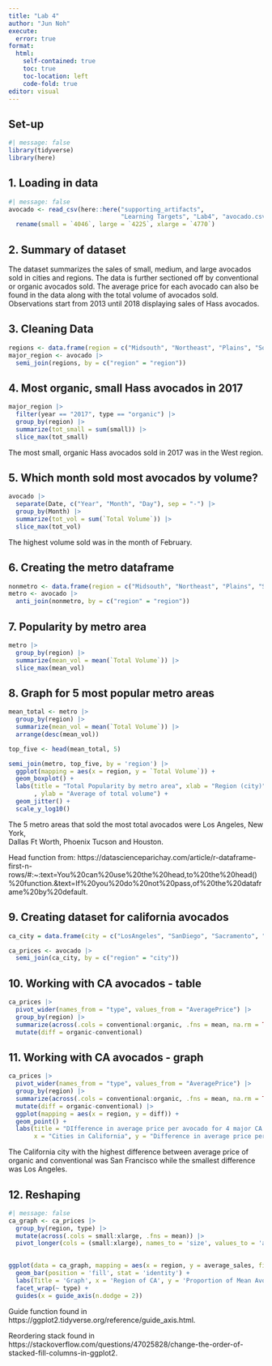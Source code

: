 ```yaml
---
title: "Lab 4"
author: "Jun Noh"
execute: 
  error: true
format: 
  html:
    self-contained: true
    toc: true
    toc-location: left
    code-fold: true
editor: visual
---
```


## Set-up

```r
#| message: false
library(tidyverse)
library(here)

```

## 1. Loading in data

```r
#| message: false
avocado <- read_csv(here::here("supporting_artifacts", 
                               "Learning Targets", "Lab4", "avocado.csv")) |> 
  rename(small = `4046`, large = `4225`, xlarge = `4770`)
```

## 2. Summary of dataset

The dataset summarizes the sales of small, medium, and large avocados sold in cities and regions. The data is further sectioned off by conventional or organic avocados sold. The average price for each avocado can also be found in the data along with the total volume of avocados sold. Observations start from 2013 until 2018 displaying sales of Hass avocados.

## 3. Cleaning Data

```r
regions <- data.frame(region = c("Midsouth", "Northeast", "Plains", "SouthCentral", "Southeast","West", "GreatLakes"))
major_region <- avocado |> 
  semi_join(regions, by = c("region" = "region"))
```

## 4. Most organic, small Hass avocados in 2017

```r
major_region |> 
  filter(year == "2017", type == "organic") |> 
  group_by(region) |> 
  summarize(tot_small = sum(small)) |> 
  slice_max(tot_small)
```

The most small, organic Hass avocados sold in 2017 was in the West region.

## 5. Which month sold most avocados by volume?

```r
avocado |> 
  separate(Date, c("Year", "Month", "Day"), sep = "-") |> 
  group_by(Month) |> 
  summarize(tot_vol = sum(`Total Volume`)) |> 
  slice_max(tot_vol)
```

The highest volume sold was in the month of February.

## 6. Creating the metro dataframe

```r
nonmetro <- data.frame(region = c("Midsouth", "Northeast", "Plains", "SouthCentral", "Southeast","West", "California", "TotalUS", "GreatLakes", "NorthernNewEngland", "WestTexNewMexico"))
metro <- avocado |> 
  anti_join(nonmetro, by = c("region" = "region"))
```

## 7. Popularity by metro area

```r
metro |> 
  group_by(region) |> 
  summarize(mean_vol = mean(`Total Volume`)) |> 
  slice_max(mean_vol)
```

## 8. Graph for 5 most popular metro areas

```r
mean_total <- metro |> 
  group_by(region) |> 
  summarize(mean_vol = mean(`Total Volume`)) |> 
  arrange(desc(mean_vol))

top_five <- head(mean_total, 5)

semi_join(metro, top_five, by = 'region') |> 
  ggplot(mapping = aes(x = region, y = `Total Volume`)) +
  geom_boxplot() + 
  labs(title = "Total Popularity by metro area", xlab = "Region (city)"
       , ylab = "Average of total volume") +
  geom_jitter() + 
  scale_y_log10()  

```

The 5 metro areas that sold the most total avocados were Los Angeles, New York,\
Dallas Ft Worth, Phoenix Tucson and Houston.

Head function from: https://datascienceparichay.com/article/r-dataframe-first-n-rows/#:\~:text=You%20can%20use%20the%20head,to%20the%20head()%20function.&text=If%20you%20do%20not%20pass,of%20the%20dataframe%20by%20default.

## 9. Creating dataset for california avocados

```r
ca_city = data.frame(city = c("LosAngeles", "SanDiego", "Sacramento", "SanFrancisco")) 

ca_prices <- avocado |> 
  semi_join(ca_city, by = c("region" = "city")) 
```

## 10. Working with CA avocados - table

```r
ca_prices |> 
  pivot_wider(names_from = "type", values_from = "AveragePrice") |> 
  group_by(region) |> 
  summarize(across(.cols = conventional:organic, .fns = mean, na.rm = TRUE)) |> 
  mutate(diff = organic-conventional)
```

## 11. Working with CA avocados - graph

```r
ca_prices |> 
  pivot_wider(names_from = "type", values_from = "AveragePrice") |> 
  group_by(region) |> 
  summarize(across(.cols = conventional:organic, .fns = mean, na.rm = TRUE)) |> 
  mutate(diff = organic-conventional) |> 
  ggplot(mapping = aes(x = region, y = diff)) +
  geom_point() +
  labs(title = "DIfference in average price per avocado for 4 major CA cities", 
       x = "Cities in California", y = "Difference in average price per avocado")
```

The California city with the highest difference between average price of organic and conventional was San Francisco while the smallest difference was Los Angeles.

## 12. Reshaping

```r
#| message: false
ca_graph <- ca_prices |> 
  group_by(region, type) |> 
  mutate(across(.cols = small:xlarge, .fns = mean)) |> 
  pivot_longer(cols = (small:xlarge), names_to = 'size', values_to = 'average_sales') 
  
```

```r
ggplot(data = ca_graph, mapping = aes(x = region, y = average_sales, fill = factor(size, levels = c("small", "large", "xlarge")))) +
  geom_bar(position = 'fill', stat = 'identity') + 
  labs(Title = 'Graph', x = 'Region of CA', y = 'Proportion of Mean Avocados Sold', fill = "Avocado Size") +
  facet_wrap(~ type) +
  guides(x = guide_axis(n.dodge = 2)) 
```

Guide function found in https://ggplot2.tidyverse.org/reference/guide_axis.html.

Reordering stack found in https://stackoverflow.com/questions/47025828/change-the-order-of-stacked-fill-columns-in-ggplot2.
